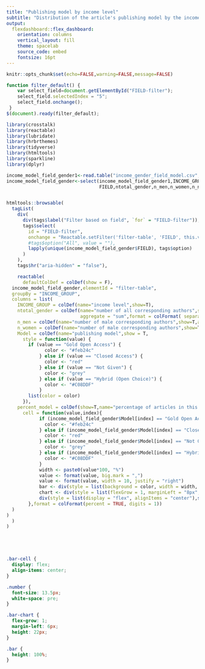 ```yaml
---
title: "Publishing model by income level"
subtitle: "Distribution of the article's publishing model by the income level of the corresponding author's country"
output:
  flexdashboard::flex_dashboard:
    orientation: columns
    vertical_layout: fill
    theme: spacelab
    source_code: embed
    fontsize: 16pt
---
```


```r
knitr::opts_chunk$set(echo=FALSE,warning=FALSE,message=FALSE)
```

```js
function filter_default() {
    var select_field=document.getElementById("FIELD-filter");
    select_field.selectedIndex = "5";
    select_field.onchange();
 }
$(document).ready(filter_default);
```

```r
library(crosstalk)
library(reactable)
library(lubridate)
library(hrbrthemes)
library(tidyverse)
library(htmltools)
library(sparkline)
library(dplyr)

income_model_field_gender1<-read.table("income_gender_field_model.csv",header=TRUE,sep=",",quote="\r",dec = ".")
income_model_field_gender<-select(income_model_field_gender1,INCOME_GROUP,
                                  FIELD,ntotal_gender,n_men,n_women,n_nogender,Model,n_total_models,percent_model)


htmltools::browsable(
  tagList(
    div(
      div(tags$label("Filter based on field", `for` = "FIELD-filter")),
      tags$select(
        id = "FIELD-filter",
        onchange = "Reactable.setFilter('filter-table', 'FIELD', this.value)",
        #tags$option("All", value = ""),
        lapply(unique(income_model_field_gender$FIELD), tags$option)
      )
    ),
    tags$hr("aria-hidden" = "false"),

    reactable(
      defaultColDef = colDef(show = F),
  income_model_field_gender,elementId = "filter-table",
  groupBy = "INCOME_GROUP",
  columns = list(
    INCOME_GROUP = colDef(name="income level",show=T),
    ntotal_gender = colDef(name="number of all corresponding authors",show=T,
                           aggregate = "sum",format = colFormat( separators = TRUE)),
    n_men = colDef(name="number of male corresponding authors",show=T,aggregate = "sum",format = colFormat( separators = TRUE)),
    n_women = colDef(name="number of male corresponding authors",show=T,aggregate = "sum",format = colFormat( separators = TRUE)),
    Model = colDef(name="publishing model",show = T,
      style = function(value) {
        if (value == "Gold Open Access") {
              color <- "#feb24c"
            } else if (value == "Closed Access") {
              color <- "red"
            } else if (value == "Not Given") {
              color <- "grey"
            } else if (value == "Hybrid (Open Choice)") {
              color <- "#C08DDF"
            }
        list(color = color)
      }),
    percent_model = colDef(show=T,name="percentage of articles in this model",
      cell = function(value,index){
            if (income_model_field_gender$Model[index] == "Gold Open Access") {
              color <- "#feb24c"
            } else if (income_model_field_gender$Model[index] == "Closed Access") {
              color <- "red"
            } else if (income_model_field_gender$Model[index] == "Not Given") {
              color <- "grey"
            } else if (income_model_field_gender$Model[index] == "Hybrid (Open Choice)") {
              color <- "#C08DDF"
            }
            width <- paste0(value*100, "%")
            value <- format(value, big.mark = ",")
            value <- format(value, width = 10, justify = "right")
            bar <- div(style = list(background = color, width = width, height = "16px"))
            chart <- div(style = list(flexGrow = 1, marginLeft = "8px", background = "#e1e1e1"), bar)
            div(style = list(display = "flex", alignItems = "center"),span(class = "number", width), chart)
        },format = colFormat(percent = TRUE, digits = 1))
  )
)
  )
)






```

```css
.bar-cell {
  display: flex;
  align-items: center;
}

.number {
  font-size: 13.5px;
  white-space: pre;
}

.bar-chart {
  flex-grow: 1;
  margin-left: 6px;
  height: 22px;
}

.bar {
  height: 100%;
}
```
